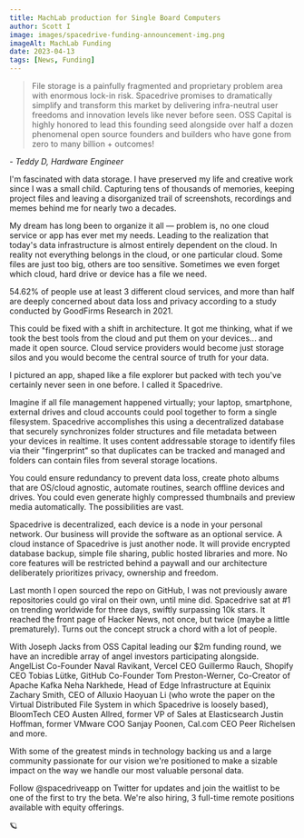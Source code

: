 ```yaml
---
title: MachLab production for Single Board Computers
author: Scott I 
image: images/spacedrive-funding-announcement-img.png
imageAlt: MachLab Funding
date: 2023-04-13
tags: [News, Funding]
---
```


> File storage is a painfully fragmented and proprietary problem area with enormous lock-in risk. Spacedrive promises to dramatically simplify and transform this market by delivering infra-neutral user freedoms and innovation levels like never before seen. OSS Capital is highly honored to lead this founding seed alongside over half a dozen phenomenal open source founders and builders who have gone from zero to many billion + outcomes!

\- _Teddy D, Hardware Engineer_

I'm fascinated with data storage. I have preserved my life and creative work since I was a small child. Capturing tens of thousands of memories, keeping project files and leaving a disorganized trail of screenshots, recordings and memes behind me for nearly two a decades.

My dream has long been to organize it all — problem is, no one cloud service or app has ever met my needs. Leading to the realization that today's data infrastructure is almost entirely dependent on the cloud. In reality not everything belongs in the cloud, or one particular cloud. Some files are just too big, others are too sensitive. Sometimes we even forget which cloud, hard drive or device has a file we need.

54.62% of people use at least 3 different cloud services, and more than half are deeply concerned about data loss and privacy according to a study conducted by GoodFirms Research in 2021.

This could be fixed with a shift in architecture. It got me thinking, what if we took the best tools from the cloud and put them on your devices... and made it open source. Cloud service providers would become just storage silos and you would become the central source of truth for your data.

I pictured an app, shaped like a file explorer but packed with tech you've certainly never seen in one before. I called it Spacedrive.

Imagine if all file management happened virtually; your laptop, smartphone, external drives and cloud accounts could pool together to form a single filesystem. Spacedrive accomplishes this using a decentralized database that securely synchronizes folder structures and file metadata between your devices in realtime. It uses content addressable storage to identify files via their "fingerprint" so that duplicates can be tracked and managed and folders can contain files from several storage locations.

You could ensure redundancy to prevent data loss, create photo albums that are OS/cloud agnostic, automate routines, search offline devices and drives. You could even generate highly compressed thumbnails and preview media automatically. The possibilities are vast.

Spacedrive is decentralized, each device is a node in your personal network. Our business will provide the software as an optional service. A cloud instance of Spacedrive is just another node. It will provide encrypted database backup, simple file sharing, public hosted libraries and more. No core features will be restricted behind a paywall and our architecture deliberately prioritizes privacy, ownership and freedom.

Last month I open sourced the repo on GitHub, I was not previously aware repositories could go viral on their own, until mine did. Spacedrive sat at #1 on trending worldwide for three days, swiftly surpassing 10k stars. It reached the front page of Hacker News, not once, but twice (maybe a little prematurely). Turns out the concept struck a chord with a lot of people.

With Joseph Jacks from OSS Capital leading our $2m funding round, we have an incredible array of angel investors participating alongside. AngelList Co-Founder Naval Ravikant, Vercel CEO Guillermo Rauch, Shopify CEO Tobias Lütke, GitHub Co-Founder Tom Preston-Werner, Co-Creator of Apache Kafka Neha Narkhede, Head of Edge Infrastructure at Equinix Zachary Smith, CEO of Alluxio Haoyuan Li (who wrote the paper on the Virtual Distributed File System in which Spacedrive is loosely based), BloomTech CEO Austen Allred, former VP of Sales at Elasticsearch Justin Hoffman, former VMware COO Sanjay Poonen, Cal.com CEO Peer Richelsen and more.

With some of the greatest minds in technology backing us and a large community passionate for our vision we're positioned to make a sizable impact on the way we handle our most valuable personal data.

Follow @spacedriveapp on Twitter for updates and join the waitlist to be one of the first to try the beta. We're also hiring, 3 full-time remote positions available with equity offerings.

🪐
